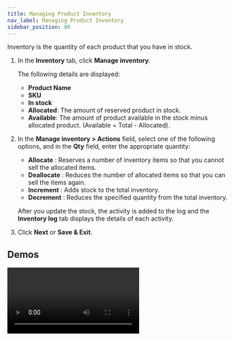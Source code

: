 ```yaml
---
title: Managing Product Inventory
nav_label: Managing Product Inventory
sidebar_position: 80
---
```


Inventory is the quantity of each product that you have in stock.

1. In the **Inventory** tab, click **Manage inventory**.

    The following details are displayed:

    - **Product Name**
    - **SKU**
    - **In stock**
    - **Allocated**: The amount of reserved product in stock.
    - **Available**: The amount of product available in the stock minus allocated product. (Available = Total - Allocated).
1. In the **Manage inventory > Actions** field, select one of the following options, and in the **Qty** field, enter the appropriate quantity:

    - **Allocate** : Reserves a number of inventory items so that you cannot sell the allocated items.
    - **Deallocate** : Reduces the number of allocated items so that you can sell the items again.
    - **Increment** : Adds stock to the total inventory.
    - **Decrement** : Reduces the specified quantity from the total inventory.

    After you update the stock, the activity is added to the log and the **Inventory log** tab displays the details of each activity.
1. Click **Next** or **Save & Exit**.

## Demos

<Video
  mediaSrc="https://www.youtube.com/embed/HlQd5lvGqVU"
  mediaType="embed"
  title="Configuring Inventory" />
